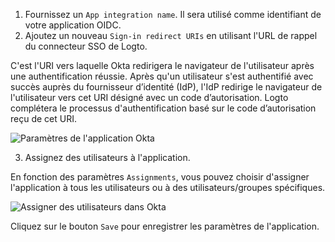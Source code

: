 1. Fournissez un `App integration name`. Il sera utilisé comme identifiant de votre application OIDC.
2. Ajoutez un nouveau `Sign-in redirect URIs` en utilisant l'URL de rappel du connecteur SSO de Logto.

C'est l'URI vers laquelle Okta redirigera le navigateur de l'utilisateur après une authentification réussie. Après qu'un utilisateur s'est authentifié avec succès auprès du fournisseur d’identité (IdP), l'IdP redirige le navigateur de l'utilisateur vers cet URI désigné avec un code d’autorisation. Logto complétera le processus d'authentification basé sur le code d’autorisation reçu de cet URI.

<img src="/img/assets/okta_application_settings.webp" alt="Paramètres de l'application Okta" />

3. Assignez des utilisateurs à l'application.

En fonction des paramètres `Assignments`, vous pouvez choisir d'assigner l'application à tous les utilisateurs ou à des utilisateurs/groupes spécifiques.

<img src="/img/assets/okta_assign_users.webp" alt="Assigner des utilisateurs dans Okta" />

Cliquez sur le bouton `Save` pour enregistrer les paramètres de l'application.
